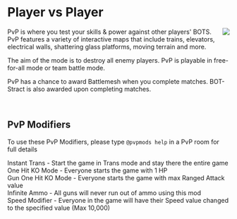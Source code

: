 # Player vs Player
<img src="https://cdn.discordapp.com/attachments/1078416960527802469/1079424696283578388/pvp.png"  style="float: right"/>
PvP is where you test your skills & power against other players' BOTS. PvP features a variety of interactive maps that include trains, elevators, electrical walls, shattering glass platforms, moving terrain and more.

The aim of the mode is to destroy all enemy players. PvP is playable in free-for-all mode or team battle mode.

PvP has a chance to award Battlemesh when you complete matches. BOT-Stract is also awarded upon completing matches.

<br/>

## PvP Modifiers
To use these PvP Modifiers, please type `@pvpmods help` in a PvP room for full details

Instant Trans - Start the game in Trans mode and stay there the entire game  
One Hit KO Mode - Everyone starts the game with 1 HP  
Gun One Hit KO Mode - Everyone starts the game with max Ranged Attack value  
Infinite Ammo - All guns will never run out of ammo using this mod  
Speed Modifier - Everyone in the game will have their Speed value changed to the specified value (Max 10,000)  
